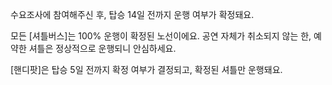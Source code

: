 수요조사에 참여해주신 후, 탑승 14일 전까지 운행 여부가 확정돼요.

모든 [셔틀버스]는 100% 운행이 확정된 노선이에요. 공연 자체가 취소되지 않는 한, 예약한 셔틀은 정상적으로 운행되니 안심하세요.

[핸디팟]은 탑승 5일 전까지 확정 여부가 결정되고, 확정된 셔틀만 운행돼요.